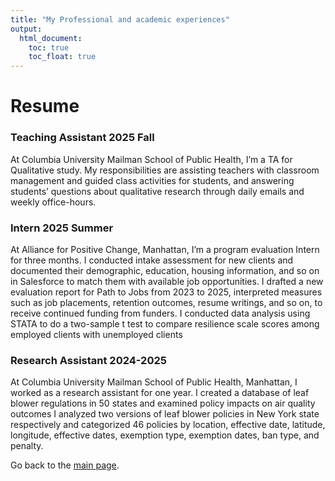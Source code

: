 ```yaml
---
title: "My Professional and academic experiences"
output: 
  html_document:
    toc: true
    toc_float: true
---
```


# Resume
### Teaching Assistant 2025 Fall
At Columbia University Mailman School of Public Health, I'm a TA for Qualitative 
study. My responsibilities are assisting teachers with classroom management and guided class activities for students, and answering students’ questions about qualitative research through daily emails and weekly office-hours.

### Intern 2025 Summer
At Alliance for Positive Change, Manhattan, I'm a program evaluation Intern for three months.
I conducted intake assessment for new clients and documented their demographic, education, housing information, and so on in Salesforce to match them with available job opportunities.
I drafted a new evaluation report for Path to Jobs from 2023 to 2025, interpreted measures such as job placements, retention outcomes, resume writings, and so on, to receive continued funding from funders.
I conducted data analysis using STATA to do a two-sample t test to compare resilience scale scores among employed clients with unemployed clients

### Research Assistant 2024-2025
At Columbia University Mailman School of Public Health, Manhattan, I worked as a research assistant
for one year.
I created a database of leaf blower regulations in 50 states and examined policy impacts on air quality outcomes
I analyzed two versions of leaf blower policies in New York state respectively and categorized 46 policies by location, effective date, latitude, longitude, effective dates, exemption type, exemption dates, ban type, and penalty.


Go back to the [main page](index.html).

